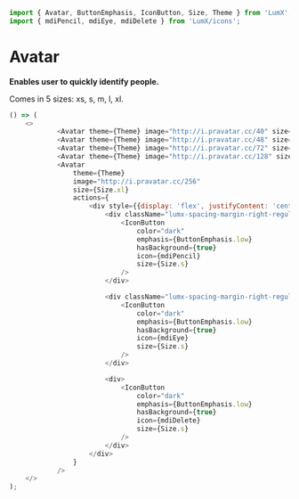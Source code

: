 ```javascript import
import { Avatar, ButtonEmphasis, IconButton, Size, Theme } from 'LumX';
import { mdiPencil, mdiEye, mdiDelete } from 'LumX/icons';

```

# Avatar

**Enables user to quickly identify people.**

Comes in 5 sizes: xs, s, m, l, xl.

```javascript jsx withThemeSwitcher
() => (
    <>
            <Avatar theme={Theme} image="http://i.pravatar.cc/40" size={Size.xs} />
            <Avatar theme={Theme} image="http://i.pravatar.cc/48" size={Size.s} />
            <Avatar theme={Theme} image="http://i.pravatar.cc/72" size={Size.m} />
            <Avatar theme={Theme} image="http://i.pravatar.cc/128" size={Size.l} />
            <Avatar
                theme={Theme}
                image="http://i.pravatar.cc/256"
                size={Size.xl}
                actions={
                    <div style={{display: 'flex', justifyContent: 'center'}}>
                        <div className="lumx-spacing-margin-right-regular">
                            <IconButton
                                color="dark"
                                emphasis={ButtonEmphasis.low}
                                hasBackground={true}
                                icon={mdiPencil}
                                size={Size.s}
                            />
                        </div>

                        <div className="lumx-spacing-margin-right-regular">
                            <IconButton
                                color="dark"
                                emphasis={ButtonEmphasis.low}
                                hasBackground={true}
                                icon={mdiEye}
                                size={Size.s}
                            />
                        </div>

                        <div>
                            <IconButton
                                color="dark"
                                emphasis={ButtonEmphasis.low}
                                hasBackground={true}
                                icon={mdiDelete}
                                size={Size.s}
                            />
                        </div>
                    </div>
                }
            />
    </>
);
```
